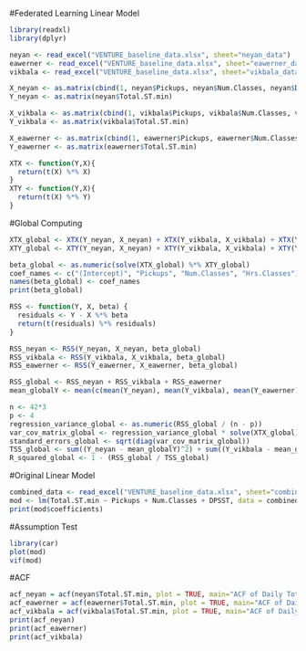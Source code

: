 #Federated Learning Linear Model
```r
library(readxl)
library(dplyr)

neyan <- read_excel("VENTURE_baseline_data.xlsx", sheet="neyan_data")
eawerner <- read_excel("VENTURE_baseline_data.xlsx", sheet="eawerner_data")
vikbala <- read_excel("VENTURE_baseline_data.xlsx", sheet="vikbala_data")

X_neyan <- as.matrix(cbind(1, neyan$Pickups, neyan$Num.Classes, neyan$DPSST))
Y_neyan <- as.matrix(neyan$Total.ST.min)

X_vikbala <- as.matrix(cbind(1, vikbala$Pickups, vikbala$Num.Classes, vikbala$DPSST))
Y_vikbala <- as.matrix(vikbala$Total.ST.min)

X_eawerner <- as.matrix(cbind(1, eawerner$Pickups, eawerner$Num.Classes, eawerner$DPSST))
Y_eawerner <- as.matrix(eawerner$Total.ST.min)

XTX <- function(Y,X){
  return(t(X) %*% X)
}
XTY <- function(Y,X){
  return(t(X) %*% Y)
}

```

#Global Computing
```r
XTX_global <- XTX(Y_neyan, X_neyan) + XTX(Y_vikbala, X_vikbala) + XTX(Y_eawerner, X_eawerner)
XTY_global <- XTY(Y_neyan, X_neyan) + XTY(Y_vikbala, X_vikbala) + XTY(Y_eawerner, X_eawerner)

beta_global <- as.numeric(solve(XTX_global) %*% XTY_global)
coef_names <- c("(Intercept)", "Pickups", "Num.Classes", "Hrs.Classes")
names(beta_global) <- coef_names
print(beta_global)
```

```r
RSS <- function(Y, X, beta) {
  residuals <- Y - X %*% beta
  return(t(residuals) %*% residuals)
}

RSS_neyan <- RSS(Y_neyan, X_neyan, beta_global)
RSS_vikbala <- RSS(Y_vikbala, X_vikbala, beta_global)
RSS_eawerner <- RSS(Y_eawerner, X_eawerner, beta_global)

RSS_global <- RSS_neyan + RSS_vikbala + RSS_eawerner
mean_globalY <- mean(c(mean(Y_neyan), mean(Y_vikbala), mean(Y_eawerner)))

n <- 42*3
p <- 4
regression_variance_global <- as.numeric(RSS_global / (n - p))
var_cov_matrix_global <- regression_variance_global * solve(XTX_global)
standard_errors_global <- sqrt(diag(var_cov_matrix_global))
TSS_global <- sum((Y_neyan - mean_globalY)^2) + sum((Y_vikbala - mean_globalY)^2) + sum((Y_eawerner - mean_globalY)^2)
R_squared_global <- 1 - (RSS_global / TSS_global)
```


#Original Linear Model
```r
combined_data <- read_excel("VENTURE_baseline_data.xlsx", sheet="combined_raw_data")
mod <- lm(Total.ST.min ~ Pickups + Num.Classes + DPSST, data = combined_data)
print(mod$coefficients)
```

#Assumption Test
```r
library(car)
plot(mod)
vif(mod)

```

#ACF
```r
acf_neyan = acf(neyan$Total.ST.min, plot = TRUE, main="ACF of Daily Total Screen Time (neyan)")
acf_eawerner = acf(eawerner$Total.ST.min, plot = TRUE, main="ACF of Daily Total Screen Time (eawerner)")
acf_vikbala = acf(vikbala$Total.ST.min, plot = TRUE, main="ACF of Daily Total Screen Time (vikbala)")
print(acf_neyan)
print(acf_eawerner)
print(acf_vikbala)
```


